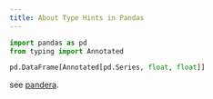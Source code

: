 ```yaml
---
title: About Type Hints in Pandas
---
```


```python
import pandas as pd
from typing import Annotated

pd.DataFrame[Annotated[pd.Series, float, float]]
```

see [pandera](https://github.com/unionai-oss/pandera).
